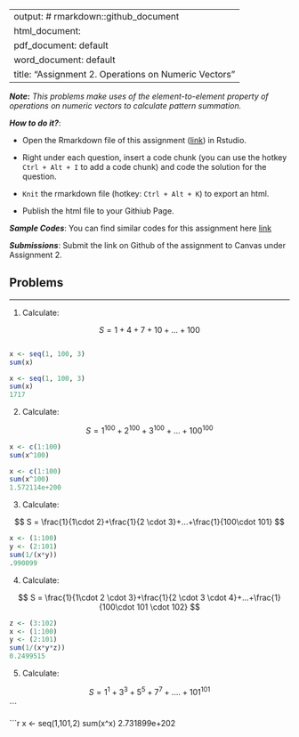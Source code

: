 
---
output: # rmarkdown::github_document
  html_document:
  pdf_document: default
  word_document: default
title: "Assignment 2.  Operations on Numeric Vectors"
---

***Note*:** *This problems make uses of the element-to-element property of operations on numeric vectors to calculate pattern summation.* 

***How to do it?***: 

- Open the Rmarkdown file of this assignment ([link](assignment2.Rmd)) in Rstudio. 

- Right under each question, insert  a code chunk (you can use the hotkey `Ctrl + Alt + I` to add a code chunk) and code the solution for the question. 

- `Knit` the rmarkdown file (hotkey: `Ctrl + Alt + K`) to export an html.  

-  Publish the html file to your Githiub Page. 

***Sample Codes***: You can find similar codes for this assignment here [link](assignment2_sample_code.html)


***Submissions***: Submit the link on Github of the assignment to Canvas under Assignment 2. 


Problems
-------
-------


1. Calculate: 


$$
S = 1 + 4 + 7 + 10 +... + 100
$$
```r
```


```r
x <- seq(1, 100, 3)
sum(x)
```
```r
x <- seq(1, 100, 3)
sum(x)
1717
```


2. Calculate: 


$$
S = 1^{100} + 2^{100} + 3^{100} +...+100^{100}
$$
```r
x <- c(1:100)
sum(x^100)
```
```r
x <- c(1:100)
sum(x^100)
1.572114e+200
```

3. Calculate: 

$$
S = \frac{1}{1\cdot 2}+\frac{1}{2 \cdot 3}+...+\frac{1}{100\cdot 101}
$$
```r
x <- (1:100)
y <- (2:101)
sum(1/(x*y))
.990099

```


4. Calculate: 

$$
S = \frac{1}{1\cdot 2 \cdot 3}+\frac{1}{2 \cdot 3 \cdot 4}+...+\frac{1}{100\cdot 101 \cdot 102}
$$
```r
z <- (3:102)
x <- (1:100)
y <- (2:101)
sum(1/(x*y*z))
0.2499515
```


5. Calculate: 

$$
S = 1^1 + 3^3 + 5^5 + 7^7 +....+101^{101}
$$
```


```r
x <- seq(1,101,2)
sum(x^x)
2.731899e+202

